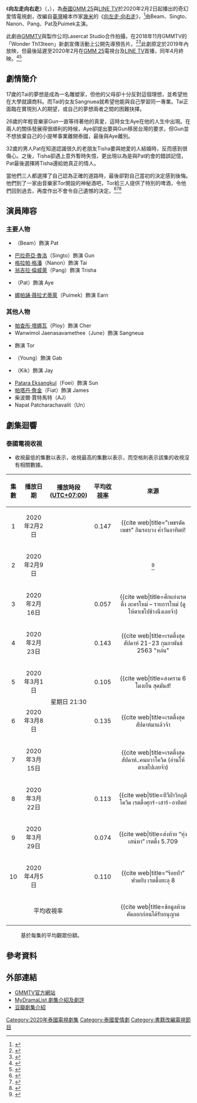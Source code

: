 {{otheruses|subject=2020年播映的泰國電視劇|other=其他同名作品或用語|向左走向右走}}
{{Infobox Television
| show_name     = 向左走向右走
| original_name = {{lang|th|Turn Left Turn Right – สมองเลี้ยวซ้าย หัวใจเลี้ยวขวา}}
| image         = [[File:Turn_Left_Turn_Right_GMMTV.png|250px]]
| caption       = 
| show_name_2   = 
| genre         = 奇幻愛情<br>劇情
| format        = 
| based_on      = [[幾米|幾米]]《[[向左走·向右走|向左走·向右走]]》
| creator       = 
| developer     = 
| writer        = 
| director      = {{link-en|翁韋德·答奴翁|Worrawech Danuwong}}
| starring      = {{link-en|卡維·丹扎拉嵐|Kawee Tanjararak}}<br>[[巴拉奇亞·魯洛|巴拉奇亞·魯洛]]<br>[[格拉帕·格潘|格拉帕·格潘]]<br>[[翁吉拉·倫威萊|翁吉拉·倫威萊]]<br>{{link-th|查雅妮·臣姍卡維|ชญานิษฐ์ ชาญสง่าเวช}}<br>[[娜帕誦·薇拉尤蒂萊|娜帕誦·薇拉尤蒂萊]]
| theme_music_composer = 
| opentheme            = 
| endtheme             = 
| composer             = 
| country       = {{THA}}
| location      = {{THA}}<br>{{TWN}}[[臺北市|臺北市]]
| language      = [[泰語|泰語]]
| num_episodes  = 10
| runtime       = 43 - 51 分鐘
| company       = [[GMMTV|GMMTV]]<br>Lasercat Studio
| producer      = 
| channel       = [[GMM_25|GMM 25]]<br>[[LINE_TV|LINE TV]]
| first_run     = {{THA}}
| first_aired   = {{Start date|2020|2|2}}
| last_aired    = {{End date|2020|4|5}}
| related       = 
| preceded_by   = 
| followed_by   = 
| website       = https://www.gmm25.com/shows_detail.html?id=865
| production_website = 
}}
《'''向左走向右走'''》（{{lang-th|'''Turn Left Turn Right – สมองเลี้ยวซ้าย หัวใจเลี้ยวขวา'''}}，{{lang-en|Turn Left Turn Right}}），為[[泰國|泰國]][[GMM_25|GMM 25]]與[[LINE_TV|LINE TV]]於2020年2月2日起播出的奇幻愛情電視劇，改編自[[臺灣|臺灣]]繪本作家[[幾米|幾米]]的《[[向左走·向右走|向左走·向右走]]》，<ref name=":0">{{cite web|title=เปิดโผซีรีส์ใหม่ปี 2020 ของ GMMTV ทั้งซีรีส์วาย, ภาคต่อ, รีเมกเกาหลี และลิขสิทธิ์ F4!|url=https://thestandard.co/gmmtv-2020-new-next/|author1=อรัณย์ หนองพล|website=thestandard.com|language=Th|accessdate=01-03-2020|archive-date=2019-12-12|archive-url=https://web.archive.org/web/20191212004547/https://thestandard.co/gmmtv-2020-new-next/|dead-url=no}}</ref>由Beam、Singto、Nanon、Pang、Pat及Puimek主演。

此劇由[[GMMTV|GMMTV]]與製作公司Lasercat Studio合作拍攝，在2018年11月GMMTV的「Wonder Th13teen」新劇宣傳活動上公開先導預告片。<ref>{{cite web |title=เปิดตัว 13 ซีรีส์ใหม่ 2019 แฟนๆ สายวายเตรียมตัวฟินตลอดทั้งปี |url=http://www.thaiticketmajor.com/variety/ent/10470/ |website=thaiticketmajor.com |language=Th |accessdate=2020-08-01 |archive-date=2020-02-09 |archive-url=https://web.archive.org/web/20200209173217/http://www.thaiticketmajor.com/variety/ent/10470 |dead-url=no }}</ref><ref>{{cite web |title=“จีเอ็มเอ็มทีวี” จัดใหญ่ เปิดตัว 13 ซีรีส์ใหม่ ปี 2019 |url=https://www.springnews.co.th/entertain/fiction/378681 |website=springnews.co.th |publisher=Spring News |accessdate=2020-08-01 |archive-date=2019-12-12 |archive-url=https://web.archive.org/web/20191212034432/https://www.springnews.co.th/entertain/fiction/378681 |dead-url=no }}</ref>此劇原定於2019年內放映，但最後延遲至2020年2月在[[GMM_25|GMM 25]]電視台及[[LINE_TV|LINE TV]]首播，同年4月終映。<ref>{{cite web |title=เรื่องย่อ สมองเลี้ยวซ้าย หัวใจเลี้ยวขวา Turn Left Turn Right |url=https://drama.kapook.com/view219981.html |website=kapook.com |accessdate=03-02-2020 |language=Th |archive-date=2020-02-03 |archive-url=https://web.archive.org/web/20200203153105/https://drama.kapook.com/view219981.html |dead-url=no }}</ref><ref>{{cite web |title="พลอยภัช" พลิกรับบทสาวมั่น!!! ชวนลุ้นโค้งสุดท้าย "Turn Left Turn Right สมองเลี้ยวซ้าย หัวใจเลี้ยวขวา" |url=https://www.newsplus.co.th/188342 |website=newsplus.co.th |publisher=NewsPlus |accessdate=2020-04-19|language=Th |date=2020-04-04}}</ref>

== 劇情簡介 ==
17歲的Tai的夢想是成為一名雕塑家，但他的父母卻十分反對這個理想，並希望他在大學就讀商科。而Tai的女友Sangnuea就希望他能與自己學習同一專業。Tai正面臨在實現別人的期望，或自己的夢想兩者之間的困難抉擇。

26歲的年輕音樂家Gun一直等待著他的真愛，這時女生Aye在他的人生中出現。在兩人的關係發展得很順利的時候，Aye卻提出要與Gun移居台灣的要求，但Gun並不想放棄自己的小提琴事業離開泰國，最後與Aye離別。

32歲的男人Pat在知道認識很久的老朋友Tisha要與她愛的人結婚時，反而感到很傷心。之後，Tisha卻遇上意外暫時失憶，更出現以為是與Pat約會的錯誤記憶，Pat最後選擇將Tisha還給她真正的情人。

當他們三人都選擇了自己認為正確的道路時，最後卻對自己當初的決定感到後悔。他們到了一家由音樂家Tor開設的神秘酒吧，Tor給三人提供了特別的啤酒，令他們回到過去，再度作出不會令自己遺憾的決定。<ref>{{cite web |title=Turn Left Turn Right สมองเลี้ยวซ้าย หัวใจเลี้ยวขวา [Official Trailer] |url=https://www.youtube.com/watch?v=GAgE3GCU3E0 |website=youtube.com |publisher=[[GMMTV|GMMTV]] |accessdate=2020-04-19 |date=2020-01-20 |archive-date=2021-01-08 |archive-url=https://web.archive.org/web/20210108175541/https://www.youtube.com/watch?v=GAgE3GCU3E0 |dead-url=no }}</ref><ref>{{cite web|title=《向左走向右走》翻拍泰劇…變恐怖片！　「穿越+車禍」童話愛情大灑狗血|url=https://star.ettoday.net/news/1625684|website=Ettoday星光雲|accessdate=01-08-2020|date=2020-01-14|archive-date=2020-08-11|archive-url=https://web.archive.org/web/20200811073801/https://star.ettoday.net/news/1625684|dead-url=no}}</ref><ref>{{cite web |title=泰劇《向左走向右走》：一樣的幾米 兩樣的畫風 介紹、預告、心得小評 |url=https://pink03049.pixnet.net/blog/post/224477355 |website=如夢似幻，旅程| accessdate=01-08-2020 |date=2020-02-21}}</ref>

== 演員陣容 ==
{{small|註：括號內的演員姓名為小名。}}
=== 主要人物 ===
* {{link-en|卡維·丹扎拉嵐|Kawee Tanjararak}}（Beam）飾演 Pat
* [[巴拉奇亞·魯洛|巴拉奇亞·魯洛]]（Singto）飾演 Gun
* [[格拉帕·格潘|格拉帕·格潘]]（Nanon）飾演 Tai
* [[翁吉拉·倫威萊|翁吉拉·倫威萊]]（Pang）飾演 Trisha
* {{link-th|查雅妮·臣姍卡維|ชญานิษฐ์ ชาญสง่าเวช}}（Pat）飾演 Aye
* [[娜帕誦·薇拉尤蒂萊|娜帕誦·薇拉尤蒂萊]]（Puimek）飾演 Earn

=== 其他人物 ===
* [[帕查彤·塔娜瓦|帕查彤·塔娜瓦]]（Ploy）飾演 Cher
* Wanwimol Jaenasavamethee（June）飾演 Sangneua
* {{link-th|Singto Numchok|สิงโต นำโชค}} 飾演 Tor
* {{link-th|阿玉松·瑪尼提|อนุสรณ์ มณีเทศ}}（Young）飾演 Gab
* {{link-th|Danai Jarujinda|ดนัย จารุจินดา}}（Kik）飾演 Jay
* [[Patara_Eksangkul|Patara Eksangkul]]（Foei）飾演 Sun
* [[帕塔丹·詹金|帕塔丹·詹金]]（Fiat）飾演 James
* 柴波爾·賈特馬特（AJ）
* Napat Patcharachavalit（Un）

== 劇集迴響 ==
=== 泰國電視收視 ===
*收視最低的集數以{{color|blue|'''藍色'''}}表示，收視最高的集數以{{color|red|'''紅色'''}}表示，而空格則表示該集的收視沒有相關數據。

{| class="wikitable"
! 集數<br>{{abbr|No.|Number}}
! 播放日期
! 播放時段<br>([[UTC+07:00|UTC+07:00]])
! 平均[[尼爾森收視率|收視率]]
! 來源
|-
! style="text-align: center;" | 1
| style="text-align: center;" | 2020年2月2日
| rowspan="10" style="text-align: center;" | 星期日 21:30
| style="text-align: center;" | 0.147
| style="text-align: center;" | <ref>{{cite web|title="เพชรตัดเพชร" กินรอบวง ค่ำวันอาทิตย์!
|url=https://www.facebook.com/Kwiangremote/posts/2213328375639720|website=facebook.com|publisher=เขวี้ยงรีโมท|language=th|date=2020-02-03|accessdate=2020-02-03}}</ref>
|-
! style="text-align: center;" | 2
| style="text-align: center;" | 2020年2月9日
| style="text-align: center;" | {{color|red|'''0.150'''}}
| style="text-align: center;" | <ref>{{cite web|title=เรตติ้งสุดสัปดาห์ ศุกร์-เสาร์-อาทิตย์|url=https://www.facebook.com/Kwiangremote/posts/2219167351722489|website=facebook.com|publisher=เขวี้ยงรีโมท|language=th|date=2020-02-11|accessdate=2020-02-11|archive-date=2020-10-09|archive-url=https://web.archive.org/web/20201009024131/https://www.facebook.com/Kwiangremote/posts/2219167351722489|dead-url=no}}</ref>
|-
! style="text-align: center;" | 3
| style="text-align: center;" | 2020年2月16日
| style="text-align: center;" | 0.057
| style="text-align: center;" | <ref>{{cite web|title=ศึกแย่งเรตติ้ง ละครใหม่ – รายการใหม่ (ดูให้ตาเขไปข้างนึงเลยจ้า)
|url=https://www.facebook.com/Kwiangremote/posts/2223467554625802|website=facebook.com|publisher=เขวี้ยงรีโมท|language=th|date=2020-02-17|accessdate=2020-02-17}}</ref>
|-
! style="text-align: center;" | 4
| style="text-align: center;" | 2020年2月23日
| style="text-align: center;" | 0.143
| style="text-align: center;" | <ref>{{cite web|title=เรตติ้งสุดสัปดาห์ 21-23 กุมภาพันธ์ 2563 "หล่น"
|url=https://www.facebook.com/Kwiangremote/posts/2228390440800180|website=facebook.com|publisher=เขวี้ยงรีโมท|language=th|date=2020-02-24|accessdate=2020-02-24}}</ref>
|-
! style="text-align: center;" | 5
| style="text-align: center;" | 2020年3月1日
| style="text-align: center;" | 0.105
| style="text-align: center;" | <ref>{{cite web|title=สงคราม 6 โมงเย็น สุดมันส์!
|url=https://www.facebook.com/Kwiangremote/posts/2233476803624877|website=facebook.com|publisher=เขวี้ยงรีโมท|language=th|date=2020-03-02|accessdate=2020-03-02}}</ref>
|-
! style="text-align: center;" | 6
| style="text-align: center;" | 2020年3月8日
| style="text-align: center;" | 0.135
| style="text-align: center;" | <ref>{{cite web|title=เรตติ้งสุดสัปดาห์มาแล้วจ้า
|url=https://www.facebook.com/Kwiangremote/posts/2238592249779999|website=facebook.com|publisher=เขวี้ยงรีโมท|language=th|date=2020-03-09|accessdate=2020-03-09}}</ref>
|-
! style="text-align: center;" | 7
| style="text-align: center;" | 2020年3月15日
| style="text-align: center;" | {{color|blue|'''0.049'''}}
| style="text-align: center;" | <ref>{{cite web|title=เรตติ้งสุดสัปดาห์..คนผวาโควิด (อ่านให้ตาเขไปเลยจ้า)
|url=https://www.facebook.com/Kwiangremote/posts/2243560749283149|website=facebook.com|publisher=เขวี้ยงรีโมท|language=th|date=2020-03-16|accessdate=2020-03-16}}</ref>
|-
! style="text-align: center;" | 8
| style="text-align: center;" | 2020年3月22日
| style="text-align: center;" | 0.113
| style="text-align: center;" | <ref>{{cite web|title=ทีวีฝ่าวิกฤติโควิด เรตติ้งศุกร์-เสาร์-อาทิตย์
|url=https://www.facebook.com/Kwiangremote/posts/2249267042045853|website=facebook.com|publisher=เขวี้ยงรีโมท|language=th|date=2020-03-24|accessdate=2020-03-24}}</ref>
|-
! style="text-align: center;" | 9
| style="text-align: center;" | 2020年3月29日
| style="text-align: center;" | 0.074
| style="text-align: center;" | <ref>{{cite web|title=ส่งท้าย “ทุ่งเสน่หา” เรตติ้ง 5.709
|url=https://www.facebook.com/Kwiangremote/posts/2253853611587196|website=facebook.com|publisher=เขวี้ยงรีโมท|language=th|date=2020-03-30|accessdate=2020-03-30}}</ref>
|-
! style="text-align: center;" | 10
| style="text-align: center;" | 2020年4月5日
| style="text-align: center;" | 0.110
| style="text-align: center;" | <ref>{{cite web|title=“ร้อยป่า” ฟาดยับ เรตติ้งทะลุ 8
|url=https://www.facebook.com/Kwiangremote/posts/2259649391007618|website=facebook.com|publisher=เขวี้ยงรีโมท|language=th|date=2020-04-07|accessdate=2020-04-07}}</ref>
|-
! colspan="3" style="text-align: center;" | 平均收視率 {{ref|average|1}}
| style="text-align: center;" | {{color|green|'''0.109'''}}
| style="text-align: center;" | <ref name="averagerating">{{cite web|title=ข้อมูลห้ามคัดลอกก่อนได้รับอนุญาต
|url=https://www.tvdigitalwatch.com/rating-lakorn-gmm25-63/?fbclid=IwAR2_Q03_qXdhWP1sVh03b_zzYzxR5HhTdoGhHC6b6tPoPxIiLmuhM1S1qSk |website=tvdigitalwatch.com|publisher=TV Digital Watch|language=th|date=2021-01-24|accessdate=2021-01-24}}</ref>
|}

:{{note|average|1}} 基於每集的平均觀眾份額。

== 參考資料 ==
{{reflist}}

== 外部連結 ==
* [https://www.gmm25.com/shows_detail.html?id=865 GMMTV官方網站]{{Wayback|url=https://www.gmm25.com/shows_detail.html?id=865 |date=20200203153105 }}{{th}}
* [https://mydramalist.com/31873-turn-left-turn-right/ MyDramaList 劇集介紹及劇評] {{Wayback|url=https://mydramalist.com/31873-turn-left-turn-right/ |date=20211110013554 }}{{en}}
* [https://movie.douban.com/subject/30372298/ 豆瓣劇集介紹] {{Wayback|url=https://movie.douban.com/subject/30372298/ |date=20220318201234 }}{{zh}}

{{GMMTV電視劇系列}}
[[Category:2020年泰國電視劇集|Category:2020年泰國電視劇集]]
[[Category:泰國愛情劇|Category:泰國愛情劇]]
[[Category:書籍改編電視節目|Category:書籍改編電視節目]]